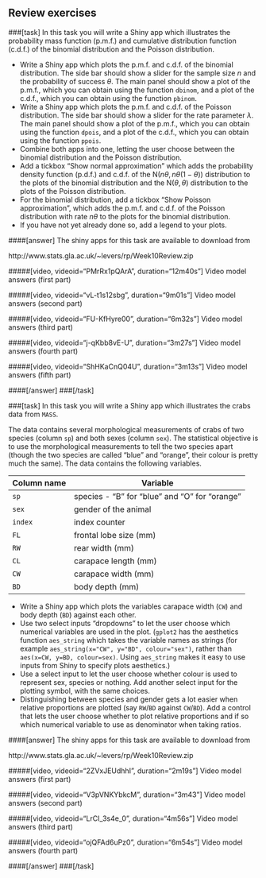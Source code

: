 ## Review exercises

###[task]
In this task you will write a Shiny app which illustrates the probability mass function (p.m.f.) and cumulative distribution function (c.d.f.) of the binomial distribution and the Poisson distribution.

- Write a Shiny app which plots the p.m.f. and c.d.f. of the binomial distribution. The side bar should show a slider for the sample size $n$ and the probability of success $\theta$. The main panel should show a plot of the p.m.f., which you can obtain using the function  `dbinom`, and a plot of the c.d.f., which you can obtain using the function `pbinom`.
- Write a Shiny app which plots the p.m.f. and c.d.f. of the Poisson distribution. The side bar should show a slider for the rate parameter $\lambda$. The main panel should show a plot of the p.m.f., which you can obtain using the function  `dpois`, and a plot of the c.d.f., which you can obtain using the function `ppois`.  
- Combine both apps into one, letting the user choose between the binomial distribution and the Poisson distribution.
- Add a tickbox "Show normal approximation" which adds the probability density function (p.d.f.) and c.d.f. of the $\textsf{N}(n\theta, n\theta(1-\theta))$ distribution to the plots of the binomial distribution and the $\textsf{N}(\theta,\theta)$ distribution to the plots of the Poisson distribution.
- For the binomial distribution, add a tickbox "Show Poisson approximation", which adds the p.m.f. and c.d.f. of the Poisson distribution with rate $n\theta$ to the plots for the binomial distribution. 
- If you have not yet already done so, add a legend to your plots.


####[answer]
The shiny apps for this task are available to download from

http://www.stats.gla.ac.uk/~levers/rp/Week10Review.zip

#####[video, videoid="PMrRx1pQArA", duration="12m40s"] Video model answers (first part)

#####[video, videoid="vL-t1s12sbg", duration="9m01s"] Video model answers (second part)

#####[video, videoid="FU-KfHyre00", duration="6m32s"] Video model answers (third part)

#####[video, videoid="j-qKbb8vE-U", duration="3m27s"] Video model answers (fourth part)

#####[video, videoid="ShHKaCnQ04U", duration="3m13s"] Video model answers (fifth part)


####[/answer]
###[/task]


###[task]
In this task you will write a Shiny app which illustrates the crabs data from `MASS`.
  
The data contains several morphological measurements of crabs of two species (column `sp`) and both sexes (column `sex`). The statistical objective is to use the morphological measurements to tell the two species apart (though the two species are called "blue" and "orange", their colour is pretty much the same). The data contains the following variables. 


| Column name | Variable |
|-------------|--------------------------|
|`sp` | species - "B" for "blue" and "O" for "orange"|
|`sex` | gender of the animal| 
|`index` | index counter |
|`FL` | frontal lobe size (mm)|
|`RW` | rear width (mm)|
|`CL` | carapace length (mm)|
|`CW` | carapace width (mm)|
|`BD` | body depth (mm)|

-  Write a Shiny app which plots the variables carapace width (`CW`) and body depth (`BD`) against each other. 
- Use two select inputs "dropdowns" to let the user choose which numerical variables are used in the plot.
(`gplot2` has the aesthetics function `aes_string` which takes the variable names as strings (for example `aes_string(x="CW", y="BD", colour="sex")`, rather than `aes(x=CW, y=BD, colour=sex)`. Using `aes_string` makes it easy to use inputs from Shiny to specify plots aesthetics.)
- Use a select input  to let the user choose whether colour is used to represent sex, species or nothing. Add another select input for the plotting symbol, with the same choices.
- Distinguishing between species and gender gets a lot easier when relative proportions are plotted (say `RW`/`BD` against `CW`/`BD`). Add a control that lets the user choose whether to plot relative proportions and if so which numerical variable to use as denominator when taking ratios.

####[answer]
The shiny apps for this task are available to download from

http://www.stats.gla.ac.uk/~levers/rp/Week10Review.zip


#####[video, videoid="2ZVxJEUdhhI", duration="2m19s"] Video model answers (first part)

#####[video, videoid="V3pVNKYbkcM", duration="3m43"] Video model answers (second part)

#####[video, videoid="LrCI_3s4e_0", duration="4m56s"] Video model answers (third part)

#####[video, videoid="ojQFAd6uPz0", duration="6m54s"] Video model answers (fourth part)

####[/answer]
###[/task]
